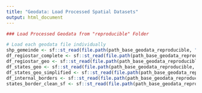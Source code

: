 ```yaml
---
title: "Geodata: Load Processed Spatial Datasets"
output: html_document
---
```


```r
### Load Processed Geodata from "reproducible" Folder

# Load each geodata file individually
shp_gemeinde <- sf::st_read(file.path(path_base_geodata_reproducible, "shp_gemeinde.gpkg"))
df_regiostar_complete <- sf::st_read(file.path(path_base_geodata_reproducible, "df_regiostar_complete.gpkg"))
df_regiostar_geo <- sf::st_read(file.path(path_base_geodata_reproducible, "df_regiostar_geo.gpkg"))
df_states_geo <- sf::st_read(file.path(path_base_geodata_reproducible, "df_states_geo.gpkg"))
df_states_geo_simplified <- sf::st_read(file.path(path_base_geodata_reproducible, "df_states_geo_simplified.gpkg"))
df_internal_borders <- sf::st_read(file.path(path_base_geodata_reproducible, "df_internal_borders.gpkg"))
states_border_clean_sf <- sf::st_read(file.path(path_base_geodata_reproducible, "states_border_clean_sf.gpkg"))
```

